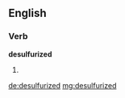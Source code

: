 ==English==

===Verb===
'''desulfurized'''

# {{past of|[[desulfurize]]}}

[[de:desulfurized]]
[[mg:desulfurized]]